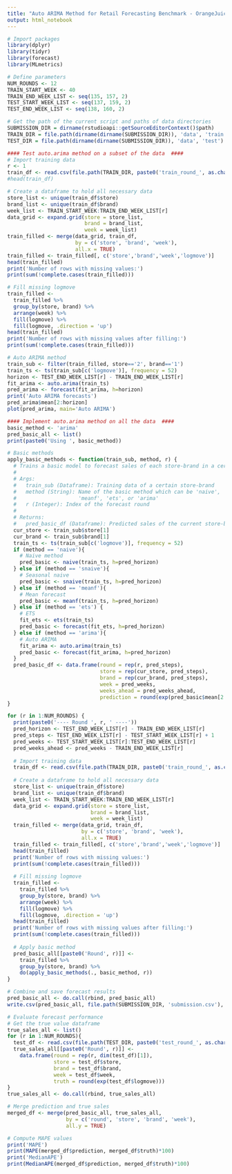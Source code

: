 ```yaml
---
title: "Auto ARIMA Method for Retail Forecasting Benchmark - OrangeJuice_Pt_3Weeks_Weekly"
output: html_notebook
---
```



```r
# Import packages
library(dplyr)
library(tidyr)
library(forecast)
library(MLmetrics)

# Define parameters
NUM_ROUNDS <- 12
TRAIN_START_WEEK <- 40
TRAIN_END_WEEK_LIST <- seq(135, 157, 2)
TEST_START_WEEK_LIST <- seq(137, 159, 2)
TEST_END_WEEK_LIST <- seq(138, 160, 2)

# Get the path of the current script and paths of data directories
SUBMISSION_DIR = dirname(rstudioapi::getSourceEditorContext()$path)
TRAIN_DIR = file.path(dirname(dirname(SUBMISSION_DIR)), 'data', 'train')
TEST_DIR = file.path(dirname(dirname(SUBMISSION_DIR)), 'data', 'test')
```

```r
#### Test auto.arima method on a subset of the data  ####
# Import training data
r <- 1
train_df <- read.csv(file.path(TRAIN_DIR, paste0('train_round_', as.character(r), '.csv')))
#head(train_df)

# Create a dataframe to hold all necessary data
store_list <- unique(train_df$store)
brand_list <- unique(train_df$brand)
week_list <- TRAIN_START_WEEK:TRAIN_END_WEEK_LIST[r]
data_grid <- expand.grid(store = store_list,
                         brand = brand_list, 
                         week = week_list)
train_filled <- merge(data_grid, train_df, 
                      by = c('store', 'brand', 'week'), 
                      all.x = TRUE)
train_filled <- train_filled[, c('store','brand','week','logmove')]
head(train_filled)
print('Number of rows with missing values:')
print(sum(!complete.cases(train_filled)))

# Fill missing logmove 
train_filled <- 
  train_filled %>% 
  group_by(store, brand) %>% 
  arrange(week) %>%
  fill(logmove) %>%
  fill(logmove, .direction = 'up')
head(train_filled)
print('Number of rows with missing values after filling:')
print(sum(!complete.cases(train_filled)))

# Auto ARIMA method
train_sub <- filter(train_filled, store=='2', brand=='1')
train_ts <- ts(train_sub[c('logmove')], frequency = 52)
horizon <- TEST_END_WEEK_LIST[r] - TRAIN_END_WEEK_LIST[r]
fit_arima <- auto.arima(train_ts)
pred_arima <- forecast(fit_arima, h=horizon)
print('Auto ARIMA forecasts')
pred_arima$mean[2:horizon]
plot(pred_arima, main='Auto ARIMA')
```

```r
#### Implement auto.arima method on all the data  ####
basic_method <- 'arima'
pred_basic_all <- list()
print(paste0('Using ', basic_method))

# Basic methods 
apply_basic_methods <- function(train_sub, method, r) {
  # Trains a basic model to forecast sales of each store-brand in a certain round.
  # 
  # Args:
  #   train_sub (Dataframe): Training data of a certain store-brand
  #   method (String): Name of the basic method which can be 'naive', 'snaive',
  #                    'meanf', 'ets', or 'arima'
  #   r (Integer): Index of the forecast round
  # 
  # Returns:
  #   pred_basic_df (Dataframe): Predicted sales of the current store-brand
  cur_store <- train_sub$store[1]
  cur_brand <- train_sub$brand[1]
  train_ts <- ts(train_sub[c('logmove')], frequency = 52)
  if (method == 'naive'){
    # Naive method
    pred_basic <- naive(train_ts, h=pred_horizon)
  } else if (method == 'snaive'){
    # Seasonal naive 
    pred_basic <- snaive(train_ts, h=pred_horizon)
  } else if (method == 'meanf'){
    # Mean forecast 
    pred_basic <- meanf(train_ts, h=pred_horizon)
  } else if (method == 'ets') {
    # ETS 
    fit_ets <- ets(train_ts)
    pred_basic <- forecast(fit_ets, h=pred_horizon)
  } else if (method == 'arima'){
    # Auto ARIMA 
    fit_arima <- auto.arima(train_ts)
    pred_basic <- forecast(fit_arima, h=pred_horizon)
  }
  pred_basic_df <- data.frame(round = rep(r, pred_steps),
                              store = rep(cur_store, pred_steps),
                              brand = rep(cur_brand, pred_steps),
                              week = pred_weeks,
                              weeks_ahead = pred_weeks_ahead,
                              prediction = round(exp(pred_basic$mean[2:pred_horizon])))
}

for (r in 1:NUM_ROUNDS) { 
  print(paste0('---- Round ', r, ' ----'))
  pred_horizon <- TEST_END_WEEK_LIST[r] - TRAIN_END_WEEK_LIST[r]
  pred_steps <- TEST_END_WEEK_LIST[r] - TEST_START_WEEK_LIST[r] + 1
  pred_weeks <- TEST_START_WEEK_LIST[r]:TEST_END_WEEK_LIST[r]
  pred_weeks_ahead <- pred_weeks - TRAIN_END_WEEK_LIST[r]
  
  # Import training data
  train_df <- read.csv(file.path(TRAIN_DIR, paste0('train_round_', as.character(r), '.csv')))
  
  # Create a dataframe to hold all necessary data
  store_list <- unique(train_df$store)
  brand_list <- unique(train_df$brand)
  week_list <- TRAIN_START_WEEK:TRAIN_END_WEEK_LIST[r]
  data_grid <- expand.grid(store = store_list,
                           brand = brand_list, 
                           week = week_list)
  train_filled <- merge(data_grid, train_df, 
                        by = c('store', 'brand', 'week'), 
                        all.x = TRUE)
  train_filled <- train_filled[, c('store','brand','week','logmove')]
  head(train_filled)
  print('Number of rows with missing values:')
  print(sum(!complete.cases(train_filled)))
  
  # Fill missing logmove 
  train_filled <- 
    train_filled %>% 
    group_by(store, brand) %>% 
    arrange(week) %>%
    fill(logmove) %>%
    fill(logmove, .direction = 'up')
  head(train_filled)
  print('Number of rows with missing values after filling:')
  print(sum(!complete.cases(train_filled)))
  
  # Apply basic method
  pred_basic_all[[paste0('Round', r)]] <- 
    train_filled %>%
    group_by(store, brand) %>%
    do(apply_basic_methods(., basic_method, r))
}

# Combine and save forecast results
pred_basic_all <- do.call(rbind, pred_basic_all)
write.csv(pred_basic_all, file.path(SUBMISSION_DIR, 'submission.csv'), row.names = FALSE)

# Evaluate forecast performance
# Get the true value dataframe
true_sales_all <- list()
for (r in 1:NUM_ROUNDS){
  test_df <- read.csv(file.path(TEST_DIR, paste0('test_round_', as.character(r), '.csv')))
  true_sales_all[[paste0('Round', r)]] <-
    data.frame(round = rep(r, dim(test_df)[1]),
               store = test_df$store,
               brand = test_df$brand,
               week = test_df$week,
               truth = round(exp(test_df$logmove)))
}
true_sales_all <- do.call(rbind, true_sales_all)

# Merge prediction and true sales
merged_df <- merge(pred_basic_all, true_sales_all, 
                   by = c('round', 'store', 'brand', 'week'), 
                   all.y = TRUE)

# Compute MAPE values
print('MAPE')
print(MAPE(merged_df$prediction, merged_df$truth)*100)
print('MedianAPE')
print(MedianAPE(merged_df$prediction, merged_df$truth)*100)
```





